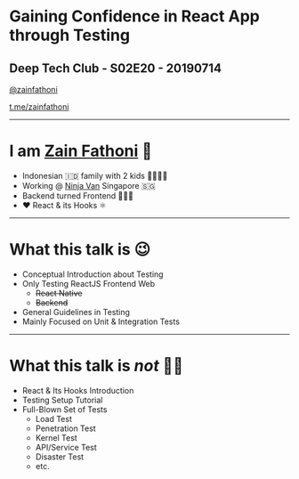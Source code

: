 
# Gaining Confidence in React App through Testing

## Deep Tech Club - S02E20 - 20190714

[@zainfathoni](https://twitter.com/zainfathoni)

[t.me/zainfathoni](https://t.me/zainfathoni)

---

# I am [Zain Fathoni](https://github.com/zainfathoni) 🤝

<ul>
  <Appear>
    <li>Indonesian 🇮🇩 family with 2 kids 👨‍👩‍👧‍👦</li>
    <li>
      Working @ <a href="https://www.ninjavan.co">Ninja Van</a> Singapore 🇸🇬
    </li>
    <li>Backend turned Frontend 👨🏻‍💻</li>
    <li>❤️ React & its Hooks ⚛️</li>
  </Appear>
</ul>

---

# What this talk is 😉

- Conceptual Introduction about Testing
- Only Testing ReactJS Frontend Web
  - ~~React Native~~
  - ~~Backend~~
- General Guidelines in Testing
- Mainly Focused on Unit & Integration Tests

---

# What this talk is _not_ ☝🏼

- React & Its Hooks Introduction
- Testing Setup Tutorial
- Full-Blown Set of Tests
  - Load Test
  - Penetration Test
  - Kernel Test
  - API/Service Test
  - Disaster Test
  - etc.
